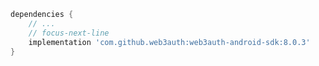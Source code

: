 ```groovy
dependencies {
    // ...
    // focus-next-line
    implementation 'com.github.web3auth:web3auth-android-sdk:8.0.3'
}
```
